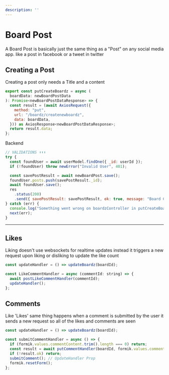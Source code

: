 ---
description: ''
---

# Board Post

A Board Post is basically just the same thing as a "Post" on any social media app. like a post in facebook or a tweet in twitter

## Creating a Post

Creating a post only needs a Title and a content

```jsx
export const putCreateBoardz = async (
  boardData: newBoardPostData
): Promise<newBoardPostDataResponse> => {
  const result = (await AxiosRequest({
    method: "put",
    url: "/boardz/createnewboardz",
    data: boardData,
  })) as AxiosResponse<newBoardPostDataResponse>;
  return result.data;
};

```

Backend

```jsx
// VALIDATIONS ⬆⬆⬆
try {
  const foundUser = await userModel.findOne({ _id: userId });
  if (!foundUser) throw newError("Invalid User", 401);

  const savePostResult = await newBoardPost.save();
  foundUser.posts.push(savePostResult._id);
  await foundUser.save();
  res
    .status(200)
    .send({ savePostResult: savePostResult, ok: true, message: "Board Created Succesfully" });
} catch (err) {
  console.log("Something went wrong on boardzController in putCreateBoardz");
  next(err);
}
```

---

## Likes

Liking doesn't use websockets for realtime updates instead it triggers a new request upon liking or disliking to update the like count

```jsx
const updateHandler = () => updateBoardz(boardId);

const LikeCommentHandler = async (commentId: string) => {
  await postLikeCommentHandler(commentId);
  updateHandler();
};
```

## Comments

Like 'Likes' same thing happens when a comment is submitted by the user it sends a new request so all of the likes and comments are seen

```jsx
const updateHandler = () => updateBoardz(boardId);

const submitCommentHandler = async () => {
  if (formik.values.commentContent.trim().length === 0) return;
  const result = await putCommentHandler(boardId, formik.values.commentContent);
  if (!result.ok) return;
  submitComment(); // UpdateHandler Prop
  formik.resetForm();
};
```
